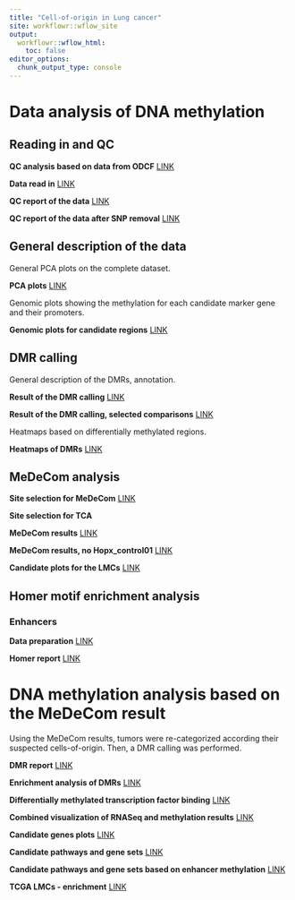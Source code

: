```yaml
---
title: "Cell-of-origin in Lung cancer"
site: workflowr::wflow_site
output:
  workflowr::wflow_html:
    toc: false
editor_options:
  chunk_output_type: console
---
```


# Data analysis of DNA methylation{.tabset .tabset-fade}

## Reading in and QC

**QC analysis based on data from ODCF** [LINK](assets/QC_report.html)

**Data read in** [LINK](01_read_in_MethylDackel.html)

**QC report of the data** [LINK](QC_report/methrix_reports.html)

**QC report of the data after SNP removal** [LINK](QC_report_no_SNP/methrix_reports.html)

## General description of the data

General PCA plots on the complete dataset.

**PCA plots** [LINK](PCA_plots.html)

Genomic plots showing the methylation for each candidate marker gene and their promoters. 

**Genomic plots for candidate regions** [LINK](candiate_region_plot_histogram.html)

## DMR calling

General description of the DMRs, annotation.

**Result of the DMR calling** [LINK](DMR_report.html)

**Result of the DMR calling, selected comparisons** [LINK](DMR_report_selected.html)

Heatmaps based on differentially methylated regions. 

**Heatmaps of DMRs** [LINK](heatmaps.html)


## MeDeCom analysis

**Site selection for MeDeCom** [LINK](prepare_medecom_regions.html)

**Site selection for TCA** 

**MeDeCom results** [LINK](MeDeCom_results.html)

**MeDeCom results, no Hopx_control01** [LINK](MeDeCom_results_noHopx.html)

**Candidate plots for the LMCs** [LINK](LMC_promoters.html)



## Homer motif enrichment analysis

### Enhancers
**Data preparation** [LINK](prepare_homer.html)

**Homer report** [LINK](homer_enhancers.html)

# DNA methylation analysis based on the MeDeCom result

Using the MeDeCom results, tumors were re-categorized according their suspected cells-of-origin. Then, a DMR calling was performed.

**DMR report** [LINK](DMR_report_new_groups.html)

**Enrichment analysis of DMRs** [LINK](DMR_enrichment.html)

**Differentially methylated transcription factor binding** [LINK](homer_new_groups.html)

**Combined visualization of RNASeq and methylation results**  [LINK](combined_differential.html)

**Candidate genes plots** [LINK](candidate_selection.html)

**Candidate pathways and gene sets** [LINK](combined_candidate_plots.html)

**Candidate pathways and gene sets based on enhancer methylation** [LINK](combined_enhancer_plots.html)

**TCGA LMCs - enrichment** [LINK](tcga_gsea.html)
